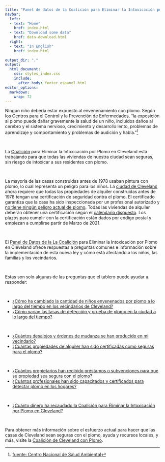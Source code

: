 ```yaml
---
title: "Panel de datos de la Coalición para Eliminar la Intoxicación por Plomo en Cleveland"
navbar:
  left:
  - text: "Home"
    href: index.html
  - text: "Download some data"
    href: data-download.html
  right:
  - text: "In English"
    href: index.html
 
output_dir: "."
output: 
  html_document: 
    css: styles_index.css
    include: 
      after_body: footer_espanol.html
editor_options: 
  markdown: 
    wrap: 72
---
```




Ningún niño debería estar expuesto al envenenamiento con plomo. Según los Centros para el Control y la Prevención de Enfermedades, "la exposición al plomo puede dañar gravemente la salud de un niño, incluidos daños al cerebro y el sistema nervioso, crecimiento y desarrollo lento, problemas de aprendizaje y comportamiento y problemas de audición y habla."^[[fuente: Centro Nacional de Salud Ambiental](https://www.cdc.gov/nceh/features/leadpoisoning/index.html#:~:text=Exposure%20to%20lead%20can%20seriously,in%20children%20has%20been%20identified.)]

<br>

 
La [Coalición](https://leadsafecle.org) para Eliminar la Intoxicación por Plomo en Cleveland  está trabajando para que todas las  viviendas de nuestra ciudad sean seguras, sin riesgo de intoxicar a sus residentes con plomo.

<br>

 
La mayoría de las casas construidas antes de 1978 usaban pintura con plomo, lo cual representa un peligro para los niños. La [ciudad de Cleveland](https://cityofcleveland.legistar.com/LegislationDetail.aspx?ID=3971384&GUID=55AA3B1D-224B-41FD-B228-FC528D10269C&Options=ID%7CText%7C&Search=lead) ahora requiere que todas las propiedades de alquiler construidas antes de 1978 tengan una certificación de seguridad contra el plomo. El certificado garantiza que la casa ha sido inspeccionada por un profesional autorizado y [no tiene ningún peligro actual de plomo](https://leadsafecle.org/6steps). Todas las viviendas de alquiler deberán obtener una certificación según el [calendario dispuesto](https://leadsafecle.org/zip-code-groupings). Los plazos para cumplir con la certificación están dados por código postal y empiezan a cumplirse partir de Marzo de 2021.

<br>
 
El [Panel de Datos de la La Coalición](https://cwru-urb-pov.shinyapps.io/lead_flexdashboard_blank_3_30_2021/) para Eliminar la Intoxicación por Plomo en Cleveland  ofrece respuestas a preguntas comunes e información sobre la implementación de esta nueva ley y cómo está afectando a los niños, las familias y los vecindarios.

<br>
 
Estas son solo algunas de las preguntas que el tablero puede ayudar a responder:


<br>

<div class="card" style="width: 50 rem;">
  <ul class="list-group list-group-flush">
    <li class="list-group-item" id="q1"><a href="https://cwru-urb-pov.shinyapps.io/lead_flexdashboard_blank_3_30_2021/#section-baseline">¿Cómo ha cambiado la cantidad de niños envenenados por plomo a lo largo del tiempo en los vecindarios de Cleveland? </a></li>
     <li class="list-group-item" id="q2"><a href="https://cwru-urb-pov.shinyapps.io/lead_flexdashboard_blank_3_30_2021/#section-implementation-and-monitoring">¿Cómo varían las tasas de detección y prueba de plomo en la ciudad a lo largo del tiempo?</a></li>
     </ul>
</div>

<br>


<div class="card" style="width: 50 rem;">
  <ul class="list-group list-group-flush">
    <li class="list-group-item" id="q3"><a href="https://cwru-urb-pov.shinyapps.io/lead_flexdashboard_blank_3_30_2021/#section-baseline">¿Cuántos desalojos y órdenes de mudanza se han producido en mi vecindario?</a></li>
     <li class="list-group-item" id="q4"><a href="https://cwru-urb-pov.shinyapps.io/lead_flexdashboard_blank_3_30_2021/#section-implementation-and-monitoring">¿Cuántas propiedades de alquiler han sido certificadas como seguras para el plomo?</a></li>
     </ul>
</div>

<br>

<div class="card" style="width: 50 rem;">
  <ul class="list-group list-group-flush">
    <li class="list-group-item" id="q5"><a href="https://cwru-urb-pov.shinyapps.io/lead_flexdashboard_blank_3_30_2021/#section-baseline">¿Cuántos propietarios han recibido préstamos o subvenciones para que su propiedad sea segura con el plomo?</a></li>
     <li class="list-group-item" id="q6"><a href="https://cwru-urb-pov.shinyapps.io/lead_flexdashboard_blank_3_30_2021/#section-implementation-and-monitoring">¿Cuántos profesionales han sido capacitados y certificados para detectar plomo en los hogares?</a></li>
     </ul>
</div>

<br>


<div class="card" style="width: 50 rem;">
  <ul class="list-group list-group-flush">
    <li class="list-group-item" id="q7"><a href="https://cwru-urb-pov.shinyapps.io/lead_flexdashboard_blank_3_30_2021/#section-development-advocacy">¿Cuánto dinero ha recaudado la Coalición para Eliminar la Intoxicación por Plomo en Cleveland?</a></li>
</div>


<br>

Para obtener más información sobre el esfuerzo actual para hacer que las casas de Cleveland sean seguras con el plomo, ayuda y recursos locales, y más, visite la [Coalición de Cleveland con Plomo](https://leadsafecle.org).


